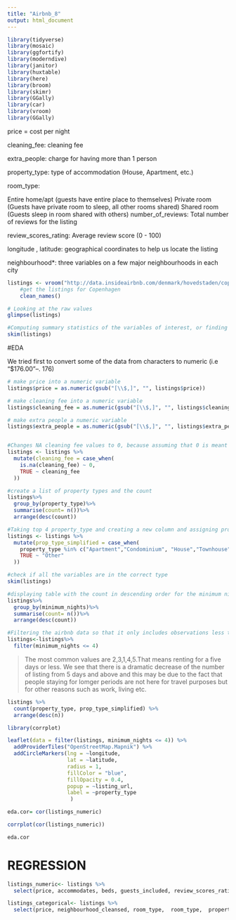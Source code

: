```yaml
---
title: "Airbnb_8"
output: html_document
---
```


```r
library(tidyverse)
library(mosaic)
library(ggfortify)
library(moderndive)
library(janitor)
library(huxtable)
library(here)
library(broom)
library(skimr)
library(GGally)
library(car)
library(vroom)
library(GGally)
```

price = cost per night

cleaning_fee: cleaning fee

extra_people: charge for having more than 1 person

property_type: type of accommodation (House, Apartment, etc.)

room_type:

Entire home/apt (guests have entire place to themselves)
Private room (Guests have private room to sleep, all other rooms shared)
Shared room (Guests sleep in room shared with others)
number_of_reviews: Total number of reviews for the listing

review_scores_rating: Average review score (0 - 100)

longitude , latitude: geographical coordinates to help us locate the listing

neighbourhood*: three variables on a few major neighbourhoods in each city

```r
listings <- vroom("http://data.insideairbnb.com/denmark/hovedstaden/copenhagen/2020-06-26/data/listings.csv.gz") %>% 
    #get the listings for Copenhagen
    clean_names()  
```



```r
# Looking at the raw values
glimpse(listings) 

#Computing summary statistics of the variables of interest, or finding NAs
skim(listings) 

```

#EDA

We tried first to convert some of the data from characters to numeric (i.e “$176.00”--. 176)

```r
# make price into a numeric variable
listings$price = as.numeric(gsub("[\\$,]", "", listings$price)) 

# make cleaning fee into a numeric variable
listings$cleaning_fee = as.numeric(gsub("[\\$,]", "", listings$cleaning_fee)) 

# make extra people a numeric variable
listings$extra_people = as.numeric(gsub("[\\$,]", "", listings$extra_people)) 


#Changes NA cleaning fee values to 0, because assuming that 0 is meant for NA
listings <- listings %>%   
  mutate(cleaning_fee = case_when(
    is.na(cleaning_fee) ~ 0, 
    TRUE ~ cleaning_fee
  ))

#create a list of property types and the count
listings%>% 
  group_by(property_type)%>%
  summarise(count= n())%>%
  arrange(desc(count))

#Taking top 4 property_type and creating a new column and assigning property_type in groups
listings <- listings %>%
  mutate(prop_type_simplified = case_when(
    property_type %in% c("Apartment","Condominium", "House","Townhouse") ~ property_type, 
    TRUE ~ "Other"
  ))

#check if all the variables are in the correct type
skim(listings) 

```
```r

#displaying table with the count in descending order for the minimum nights
listings%>%     
  group_by(minimum_nights)%>%
  summarise(count= n())%>%
  arrange(desc(count))

#Filtering the airbnb data so that it only includes observations less than or equal to 4
listings<-listings%>%
  filter(minimum_nights <= 4)

```
> The most common values are 2,3,1,4,5.That means renting for a five days or less.
We see that there is a dramatic decrease of the number of listing from 5 days and above and this may be due to the fact that people staying for lomger periods are not here for travel purposes but for other reasons such as work, living etc.


```r
listings %>%
  count(property_type, prop_type_simplified) %>%
  arrange(desc(n)) 
```



```r
library(corrplot)

leaflet(data = filter(listings, minimum_nights <= 4)) %>% 
  addProviderTiles("OpenStreetMap.Mapnik") %>% 
  addCircleMarkers(lng = ~longitude, 
                   lat = ~latitude, 
                   radius = 1, 
                   fillColor = "blue", 
                   fillOpacity = 0.4, 
                   popup = ~listing_url,
                   label = ~property_type
                    )

eda.cor= cor(listings_numeric)

corrplot(cor(listings_numeric))

eda.cor

```
# REGRESSION

```r

listings_numeric<- listings %>%
  select(price, accommodates, beds, guests_included, review_scores_rating, number_of_reviews,  bedrooms,  bathrooms,  cleaning_fee) 

listings_categorical<- listings %>%
  select(price, neighbourhood_cleansed, room_type,  room_type,  property_type,  host_is_superhost)





```